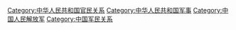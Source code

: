 [[Category:中华人民共和国官民关系|Category:中华人民共和国官民关系]]
[[Category:中华人民共和国军事|Category:中华人民共和国军事]]
[[Category:中国人民解放军|Category:中国人民解放军]]
[[Category:中国军民关系|Category:中国军民关系]]